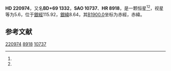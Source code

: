 {{Starbox begin
| name = HD 220974
}}
{{Starbox observe
| epoch = [[J2000.0|J2000.0]]
| constell = {{星座名待查}}<ref name=SIMBAD>{{cite web
 | url=http://simbad.u-strasbg.fr/simbad/sim-id?Ident=HR+8918
 | title =Pulsating variable Star
 | publisher=Centre de Données astronomiques de Strasbourg
 | work=SIMBAD
 | accessdate=2012-07-13}}</ref><ref name=DATA>{{cite web
 | url=http://vizier.u-strasbg.fr/viz-bin/VizieR-5?-out.add=.&-source=5050&-corr=PK=HR&-out.max=9999&HR=8918
 | title=VizieR Detailed Page
 | accessdate=2012-07-13
 | archive-date=2016-03-05
 | archive-url=https://web.archive.org/web/20160305030647/http://vizier.u-strasbg.fr/viz-bin/VizieR-5?-out.add=.&-source=5050&-corr=PK=HR&-out.max=9999&HR=8918
 | dead-url=no
 }}</ref>
| 星官 = 
| ra = {{RA|23|27|16.6}}<ref name=SIMBAD /><ref name=DATA />
| dec = {{DEC|+70|21|35}}<ref name=SIMBAD /><ref name=DATA />
| appmag_v = 5.6<ref name=SIMBAD /><ref name=DATA />
}}
{{Starbox character
| class = A6IV<ref name=SIMBAD /><ref name=DATA />
| b-v = 0.19?<ref name=SIMBAD /><ref name=DATA />
| u-b = <ref name=SIMBAD /><ref name=DATA />
| r-i = <ref name=SIMBAD /><ref name=DATA />
| variable = 
}}
{{Starbox astrometry
| radial_v = 
| prop_mo_ra = -3
| parallax = 0.023
| p_error = 
}}
{{Starbox catalog
| names =BD+69 1332，[[SAO星表|SAO]] 10737，[[HD星表|HD]] 220974，[[HR星表|HR]] 8918}}
{{Starbox reference |Simbad=HR+8918}}
{{Starbox end}}

'''HD 220974'''，又名'''BD+69 1332'''，'''SAO 10737'''、'''HR 8918'''，是一颗恒星<ref name=SIMBAD /><ref name=DATA />，视星等为5.6，位于[[銀道座標系|銀經]]115.92，[[銀道座標系|銀緯]]8.64，其[[B1900.0|B1900.0]]坐标为赤經{{RA|23|23|2.7}}，赤緯{{DEC|+69|8.64|34}}。

== 参考文献 ==
{{reflist}}

{{star-stub}}

[[Category:HD和HDE天體|220974]]
[[Category:HR天體|8918]]
[[Category:SAO天體|10737]]
